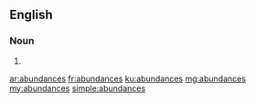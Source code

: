 ==English==

===Noun===
{{head|en|plural}}

# {{plural of|abundance|lang=en}}

[[ar:abundances]]
[[fr:abundances]]
[[ku:abundances]]
[[mg:abundances]]
[[my:abundances]]
[[simple:abundances]]